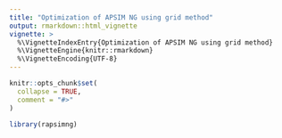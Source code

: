 ```yaml
---
title: "Optimization of APSIM NG using grid method"
output: rmarkdown::html_vignette
vignette: >
  %\VignetteIndexEntry{Optimization of APSIM NG using grid method}
  %\VignetteEngine{knitr::rmarkdown}
  %\VignetteEncoding{UTF-8}
---
```


```r
knitr::opts_chunk$set(
  collapse = TRUE,
  comment = "#>"
)
```

```r
library(rapsimng)
```
